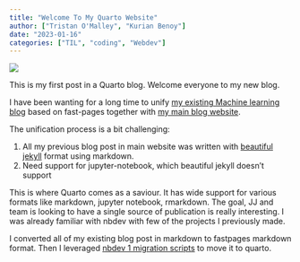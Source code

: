 ```yaml
---
title: "Welcome To My Quarto Website"
author: ["Tristan O'Malley", "Kurian Benoy"]
date: "2023-01-16"
categories: ["TIL", "coding", "Webdev"]
---
```


![](thumbnail.jpg)

This is my first post in a Quarto blog. Welcome everyone to my new blog.

I have been wanting for a long time to unify [my existing Machine learning blog](https://github.com/kurianbenoy/ml-blog) based on fast-pages
together with [my main blog website](https://github.com/kurianbenoy/kurianbenoy.github.io/tree/4b5246ada3190dbdd73dc96d266a5ade7ef078a3).

The unification process is a bit challenging:

1. All my previous blog post in main website was written with [beautiful jekyll](https://github.com/daattali/beautiful-jekyll) format using markdown.
2. Need support for jupyter-notebook, which beautiful jekyll doesn't support

This is where Quarto comes as a saviour. It has wide support for various formats like markdown, jupyter notebook, rmarkdown. The goal, JJ and team
is looking to have a single source of publication is really interesting. I was already familiar with nbdev with few of the projects I previously made.

I converted all of my existing blog post in markdown to fastpages markdown format. Then I leveraged [nbdev 1 migration scripts](https://nbdev.fast.ai/migrating.html)
to move it to quarto.

